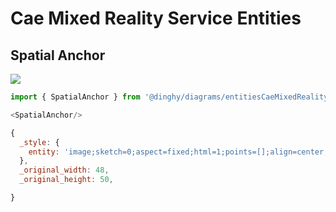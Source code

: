 
# Cae Mixed Reality Service Entities


## Spatial Anchor

<Tabs>
  <TabItem value="Preview">

![](./spatial-anchor.png#drawio)

  </TabItem>
  <TabItem value="Usage">
    
```js
import { SpatialAnchor } from '@dinghy/diagrams/entitiesCaeMixedRealityService'

<SpatialAnchor/>
```

  </TabItem>
  <TabItem value="Definition">
    
```js
{
  _style: {
    entity: 'image;sketch=0;aspect=fixed;html=1;points=[];align=center;fontSize=12;image=img/lib/mscae/Spatial_Anchor.svg;strokeColor=none;',
  },
  _original_width: 48,
  _original_height: 50,

}
```

  </TabItem>
</Tabs>

